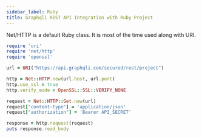 ```yaml
---
sidebar_label: Ruby
title: Graphqli REST API Integration with Ruby Project
---
```

<head>
    <meta property="og:type" content="article" />
</head>


Net/HTTP is a default Ruby class. It is most of the time used along with URI.

<ApiSecretNote />

```ruby
require 'uri'
require 'net/http'
require 'openssl'

url = URI("https://api.graphqli.com/secured/rest/project")

http = Net::HTTP.new(url.host, url.port)
http.use_ssl = true
http.verify_mode = OpenSSL::SSL::VERIFY_NONE

request = Net::HTTP::Get.new(url)
request["content-type"] = 'application/json'
request["authorization"] = 'Bearer API_SECRET'

response = http.request(request)
puts response.read_body
```
